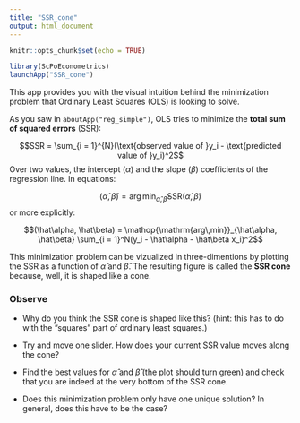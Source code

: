 ```yaml
---
title: "SSR_cone"
output: html_document
---
```


```r
knitr::opts_chunk$set(echo = TRUE)
```

```r
library(ScPoEconometrics)
launchApp("SSR_cone")
```

This app provides you with the visual intuition behind the minimization problem that Ordinary Least Squares (OLS) is looking to solve.

As you saw in `aboutApp("reg_simple")`, OLS tries to minimize the **total sum of squared errors** (SSR):

$$SSR = \sum_{i = 1}^{N}(\text{observed value of }y_i - \text{predicted value of }y_i)^2$$
Over two values, the intercept ($\alpha$) and the slope ($\beta$) coefficients of the regression line. In equations:

\DeclareMathOperator*{\argmin}{arg\,min}
$$(\hat\alpha, \hat\beta) = \argmin_{\hat\alpha, \hat\beta} \text{SSR}(\hat\alpha, \hat\beta)$$
or more explicitly:

$$(\hat\alpha, \hat\beta) = \argmin_{\hat\alpha, \hat\beta} \sum_{i = 1}^N(y_i - \hat\alpha - \hat\beta x_i)^2$$

This minimization problem can be vizualized in three-dimentions by plotting the SSR as a function of $\hat\alpha$ and $\hat\beta$. The resulting figure is called the **SSR cone** because, well, it is shaped like a cone.


### Observe

+ Why do you think the SSR cone is shaped like this? (hint: this has to do with the "squares" part of ordinary least squares.)

+ Try and move one slider. How does your current SSR value moves along the cone?

+ Find the best values for $\hat\alpha$ and $\hat\beta$ (the plot should turn green) and check that you are indeed at the very bottom of the SSR cone.

+ Does this minimization problem only have one unique solution? In general, does this have to be the case?











